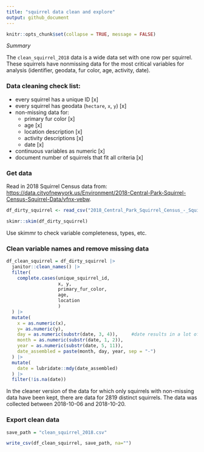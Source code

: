 ```yaml
---
title: "squirrel data clean and explore"
output: github_document
---
```


```r
knitr::opts_chunk$set(collapse = TRUE, message = FALSE)
```

*Summary*

The `clean_squirrel_2018` data is a wide data set with one row per
squirrel. These squirrels have nonmissing data for the most critical
variables for analysis (identifier, geodata, fur color, age, activity,
date).

### Data cleaning check list:

*   every squirrel has a unique ID [x]
*   every squirrel has geodata (`hectare`, `x`, `y`) [x]
*   non-missing data for:
    *   primary fur color [x]
    *   age [x]
    *   location description [x]
    *   activity descriptions [x]
    *   date [x]
*   continuous variables as numeric [x]
*   document number of squirrels that fit all criteria [x]

### Get data

Read in 2018 Squirrel Census data from:
<https://data.cityofnewyork.us/Environment/2018-Central-Park-Squirrel-Census-Squirrel-Data/vfnx-vebw>.

```r
df_dirty_squirrel <- read_csv("2018_Central_Park_Squirrel_Census_-_Squirrel_Data_20231202.csv")

skimr::skim(df_dirty_squirrel)
```

Use skimmr to check variable completeness, types, etc.



### Clean variable names and remove missing data

``` r
df_clean_squirrel = df_dirty_squirrel |> 
  janitor::clean_names() |> 
  filter(
    complete.cases(unique_squirrel_id, 
                   x, y, 
                   primary_fur_color, 
                   age, 
                   location
                   )
  ) |> 
  mutate(
    x = as.numeric(x), 
    y= as.numeric(y), 
    day = as.numeric(substr(date, 3, 4)),     #date results in a lot of parsing failures so I'm using a work around
    month = as.numeric(substr(date, 1, 2)),  
    year = as.numeric(substr(date, 5, 11)), 
    date_assembled = paste(month, day, year, sep = "-") 
  ) |> 
  mutate(
    date = lubridate::mdy(date_assembled)
  ) |> 
  filter(!is.na(date))
```

In the cleaner version of the data for which only squirrels with
non-missing data have been kept, there are data for 2819 distinct
squirrels. The data was collected between 2018-10-06 and 2018-10-20.

### Export clean data

``` r
save_path = "clean_squirrel_2018.csv"

write_csv(df_clean_squirrel, save_path, na="")
```

